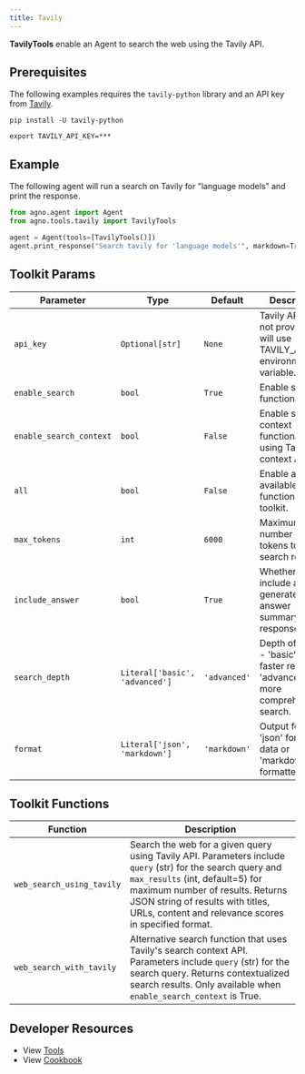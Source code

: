 ```yaml
---
title: Tavily
---
```


**TavilyTools** enable an Agent to search the web using the Tavily API.

## Prerequisites

The following examples requires the `tavily-python` library and an API key from [Tavily](https://tavily.com/).

```shell
pip install -U tavily-python
```

```shell
export TAVILY_API_KEY=***
```

## Example

The following agent will run a search on Tavily for "language models" and print the response.

```python cookbook/tools/tavily_tools.py
from agno.agent import Agent
from agno.tools.tavily import TavilyTools

agent = Agent(tools=[TavilyTools()])
agent.print_response("Search tavily for 'language models'", markdown=True)
```

## Toolkit Params

| Parameter             | Type                           | Default      | Description                                                                                   |
| --------------------- | ------------------------------ | ------------ | --------------------------------------------------------------------------------------------- |
| `api_key`             | `Optional[str]`                | `None`       | Tavily API key. If not provided, will use TAVILY_API_KEY environment variable.              |
| `enable_search`       | `bool`                         | `True`       | Enable search functionality.                                                                 |
| `enable_search_context` | `bool`                       | `False`      | Enable search context functionality using Tavily's context API.                             |
| `all`                 | `bool`                         | `False`      | Enable all available functions in the toolkit.                                               |
| `max_tokens`          | `int`                          | `6000`       | Maximum number of tokens to use in search results.                                           |
| `include_answer`      | `bool`                         | `True`       | Whether to include an AI-generated answer summary in the response.                           |
| `search_depth`        | `Literal['basic', 'advanced']` | `'advanced'` | Depth of search - 'basic' for faster results or 'advanced' for more comprehensive search.   |
| `format`              | `Literal['json', 'markdown']`  | `'markdown'` | Output format - 'json' for raw data or 'markdown' for formatted text.                       |

## Toolkit Functions

| Function                  | Description                                                                                                                                                                                              |
| ------------------------- | -------------------------------------------------------------------------------------------------------------------------------------------------------------------------------------------------------- |
| `web_search_using_tavily` | Search the web for a given query using Tavily API. Parameters include `query` (str) for the search query and `max_results` (int, default=5) for maximum number of results. Returns JSON string of results with titles, URLs, content and relevance scores in specified format. |
| `web_search_with_tavily`  | Alternative search function that uses Tavily's search context API. Parameters include `query` (str) for the search query. Returns contextualized search results. Only available when `enable_search_context` is True. |

## Developer Resources

- View [Tools](https://github.com/agno-agi/agno/blob/main/libs/agno/agno/tools/tavily.py)
- View [Cookbook](https://github.com/agno-agi/agno/tree/v2.0/cookbook/tools/tavily_tools.py)
